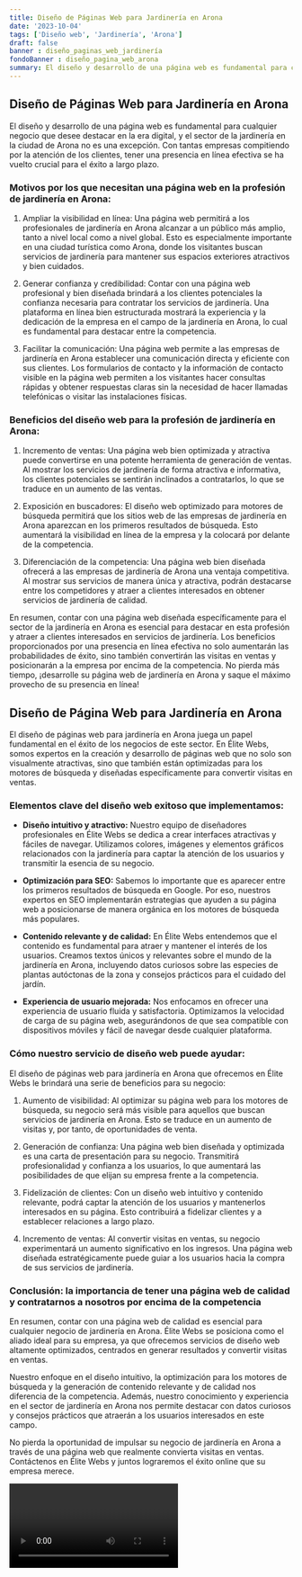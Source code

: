 ```yaml
---
title: Diseño de Páginas Web para Jardinería en Arona
date: '2023-10-04'
tags: ['Diseño web', 'Jardinería', 'Arona']
draft: false
banner : diseño_paginas_web_jardinería
fondoBanner : diseño_pagina_web_arona
summary: El diseño y desarrollo de una página web es fundamental para cualquier negocio que desee destacar en la era digital, y el sector de la jardinería en la ciudad de Arona no es una excepción. Con tantas empresas compitiendo por la atención de los clientes, tener una presencia en línea efectiva se ha vuelto crucial para el éxito a largo plazo.
---
```


## **Diseño de Páginas Web para Jardinería en Arona**

El diseño y desarrollo de una página web es fundamental para cualquier negocio que desee destacar en la era digital, y el sector de la jardinería en la ciudad de Arona no es una excepción. Con tantas empresas compitiendo por la atención de los clientes, tener una presencia en línea efectiva se ha vuelto crucial para el éxito a largo plazo.

### **Motivos por los que necesitan una página web en la profesión de jardinería en Arona:**

1. Ampliar la visibilidad en línea: Una página web permitirá a los profesionales de jardinería en Arona alcanzar a un público más amplio, tanto a nivel local como a nivel global. Esto es especialmente importante en una ciudad turística como Arona, donde los visitantes buscan servicios de jardinería para mantener sus espacios exteriores atractivos y bien cuidados.

2. Generar confianza y credibilidad: Contar con una página web profesional y bien diseñada brindará a los clientes potenciales la confianza necesaria para contratar los servicios de jardinería. Una plataforma en línea bien estructurada mostrará la experiencia y la dedicación de la empresa en el campo de la jardinería en Arona, lo cual es fundamental para destacar entre la competencia.

3. Facilitar la comunicación: Una página web permite a las empresas de jardinería en Arona establecer una comunicación directa y eficiente con sus clientes. Los formularios de contacto y la información de contacto visible en la página web permiten a los visitantes hacer consultas rápidas y obtener respuestas claras sin la necesidad de hacer llamadas telefónicas o visitar las instalaciones físicas.

### **Beneficios del diseño web para la profesión de jardinería en Arona:**

1. Incremento de ventas: Una página web bien optimizada y atractiva puede convertirse en una potente herramienta de generación de ventas. Al mostrar los servicios de jardinería de forma atractiva e informativa, los clientes potenciales se sentirán inclinados a contratarlos, lo que se traduce en un aumento de las ventas.

2. Exposición en buscadores: El diseño web optimizado para motores de búsqueda permitirá que los sitios web de las empresas de jardinería en Arona aparezcan en los primeros resultados de búsqueda. Esto aumentará la visibilidad en línea de la empresa y la colocará por delante de la competencia.

3. Diferenciación de la competencia: Una página web bien diseñada ofrecerá a las empresas de jardinería de Arona una ventaja competitiva. Al mostrar sus servicios de manera única y atractiva, podrán destacarse entre los competidores y atraer a clientes interesados en obtener servicios de jardinería de calidad.

En resumen, contar con una página web diseñada específicamente para el sector de la jardinería en Arona es esencial para destacar en esta profesión y atraer a clientes interesados en servicios de jardinería. Los beneficios proporcionados por una presencia en línea efectiva no solo aumentarán las probabilidades de éxito, sino también convertirán las visitas en ventas y posicionarán a la empresa por encima de la competencia. No pierda más tiempo, ¡desarrolle su página web de jardinería en Arona y saque el máximo provecho de su presencia en línea!

<GifSeo />

<Cta />

## Diseño de Página Web para Jardinería en Arona

El diseño de páginas web para jardinería en Arona juega un papel fundamental en el éxito de los negocios de este sector. En Élite Webs, somos expertos en la creación y desarrollo de páginas web que no solo son visualmente atractivas, sino que también están optimizadas para los motores de búsqueda y diseñadas específicamente para convertir visitas en ventas.

### Elementos clave del diseño web exitoso que implementamos:

- **Diseño intuitivo y atractivo:** Nuestro equipo de diseñadores profesionales en Élite Webs se dedica a crear interfaces atractivas y fáciles de navegar. Utilizamos colores, imágenes y elementos gráficos relacionados con la jardinería para captar la atención de los usuarios y transmitir la esencia de su negocio.

- **Optimización para SEO:** Sabemos lo importante que es aparecer entre los primeros resultados de búsqueda en Google. Por eso, nuestros expertos en SEO implementarán estrategias que ayuden a su página web a posicionarse de manera orgánica en los motores de búsqueda más populares.

- **Contenido relevante y de calidad:** En Élite Webs entendemos que el contenido es fundamental para atraer y mantener el interés de los usuarios. Creamos textos únicos y relevantes sobre el mundo de la jardinería en Arona, incluyendo datos curiosos sobre las especies de plantas autóctonas de la zona y consejos prácticos para el cuidado del jardín.

- **Experiencia de usuario mejorada:** Nos enfocamos en ofrecer una experiencia de usuario fluida y satisfactoria. Optimizamos la velocidad de carga de su página web, asegurándonos de que sea compatible con dispositivos móviles y fácil de navegar desde cualquier plataforma.

### Cómo nuestro servicio de diseño web puede ayudar:

El diseño de páginas web para jardinería en Arona que ofrecemos en Élite Webs le brindará una serie de beneficios para su negocio:

1. Aumento de visibilidad: Al optimizar su página web para los motores de búsqueda, su negocio será más visible para aquellos que buscan servicios de jardinería en Arona. Esto se traduce en un aumento de visitas y, por tanto, de oportunidades de venta.

2. Generación de confianza: Una página web bien diseñada y optimizada es una carta de presentación para su negocio. Transmitirá profesionalidad y confianza a los usuarios, lo que aumentará las posibilidades de que elijan su empresa frente a la competencia.

3. Fidelización de clientes: Con un diseño web intuitivo y contenido relevante, podrá captar la atención de los usuarios y mantenerlos interesados en su página. Esto contribuirá a fidelizar clientes y a establecer relaciones a largo plazo.

4. Incremento de ventas: Al convertir visitas en ventas, su negocio experimentará un aumento significativo en los ingresos. Una página web diseñada estratégicamente puede guiar a los usuarios hacia la compra de sus servicios de jardinería.

### Conclusión: la importancia de tener una página web de calidad y contratarnos a nosotros por encima de la competencia

En resumen, contar con una página web de calidad es esencial para cualquier negocio de jardinería en Arona. Élite Webs se posiciona como el aliado ideal para su empresa, ya que ofrecemos servicios de diseño web altamente optimizados, centrados en generar resultados y convertir visitas en ventas.

Nuestro enfoque en el diseño intuitivo, la optimización para los motores de búsqueda y la generación de contenido relevante y de calidad nos diferencia de la competencia. Además, nuestro conocimiento y experiencia en el sector de jardinería en Arona nos permite destacar con datos curiosos y consejos prácticos que atraerán a los usuarios interesados en este campo.

No pierda la oportunidad de impulsar su negocio de jardinería en Arona a través de una página web que realmente convierta visitas en ventas. Contáctenos en Élite Webs y juntos lograremos el éxito online que su empresa merece.

<Video />

<CtaBot job='Jardinería' city='Arona'/>

<Gmaps query='Arona+españa+maps' />
